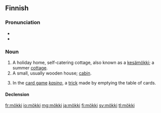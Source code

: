 ==Finnish==
{{Finnish index|m|ö}}

===Pronunciation===
* {{IPA|lang=fi|[ˈmø̞kːi]}}
* {{hyphenation|mök|ki}}

===Noun===
{{fi-noun}}

# A holiday home, self-catering cottage, also known as a [[kesämökki]]; a summer [[cottage]].
# A small, usually wooden house; [[cabin]].
# {{context|card games|lang=fi}} In the [[card game]] ''[[kasino#Finnish|kasino]]'', a [[trick]] made by emptying the table of cards.

====Declension====
{{fi-decl-tuoli|mö|kk|k|ä}}

[[fr:mökki]]
[[io:mökki]]
[[mg:mökki]]
[[ja:mökki]]
[[fi:mökki]]
[[sv:mökki]]
[[tl:mökki]]